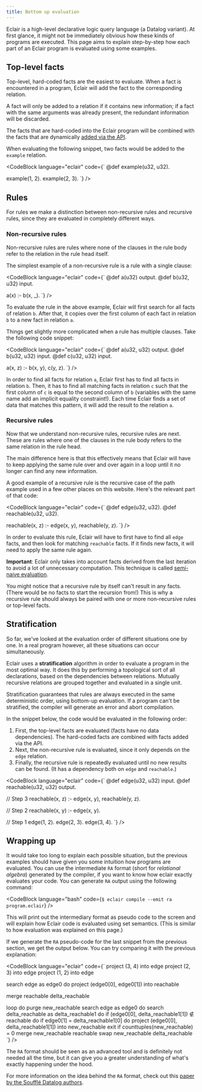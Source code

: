 ```yaml
---
title: Bottom up evaluation
---
```



Eclair is a high-level declarative logic query language (a Datalog variant). At
first glance, it might not be immediately obvious how these kinds of programs
are executed. This page aims to explain step-by-step how each part of an
Eclair program is evaluated using some examples.

## Top-level facts

Top-level, hard-coded facts are the easiest to evaluate. When a fact is
encountered in a program, Eclair will add the fact to the corresponding
relation.

A fact will only be added to a relation if it contains new information; if a
fact with the same arguments was already present, the redundant information
will be discarded.

The facts that are hard-coded into the Eclair program will be combined with the
facts that are dynamically [added via the
API](/docs/api#serializing-data-from-host-language-to-eclair).

When evaluating the following snippet, two facts would be added to the
`example` relation.

<CodeBlock language="eclair" code={`
@def example(u32, u32).

example(1, 2).
example(2, 3).
`} />

## Rules

For rules we make a distinction between non-recursive rules and recursive
rules, since they are evaluated in completely different ways.

### Non-recursive rules

Non-recursive rules are rules where none of the clauses in the rule body refer
to the relation in the rule head itself.

The simplest example of a non-recursive rule is a rule with a single clause:

<CodeBlock language="eclair" code={`
@def a(u32) output.
@def b(u32, u32) input.

a(x) :-
  b(x, _).
`} />

To evaluate the rule in the above example, Eclair will first search for all
facts of relation `b`. After that, it copies over the first column of each fact
in relation `b` to a new fact in relation `a`.

Things get slightly more complicated when a rule has multiple clauses. Take the
following code snippet:

<CodeBlock language="eclair" code={`
@def a(u32, u32) output.
@def b(u32, u32) input.
@def c(u32, u32) input.

a(x, z) :-
  b(x, y),
  c(y, z).
`} />

In order to find all facts for relation `a`, Eclair first has to find all facts
in relation `b`. Then, it has to find all matching facts in relation `c` such
that the first column of `c` is equal to the second column of `b` (variables
with the same name add an implicit equality constraint!). Each time Eclair
finds a set of data that matches this pattern, it will add the result to the
relation `a`.

### Recursive rules

Now that we understand non-recursive rules, recursive rules are next. These are
rules where one of the clauses in the rule body refers to the same relation in
the rule head.

The main difference here is that this effectively means that Eclair will have
to keep applying the same rule over and over again in a loop until it no
longer can find any new information.

A good example of a recursive rule is the recursive case of the path example
used in a few other places on this website. Here's the relevant part of that
code:

<CodeBlock language="eclair" code={`
@def edge(u32, u32).
@def reachable(u32, u32).

reachable(x, z) :-
  edge(x, y),
  reachable(y, z).
`} />

In order to evaluate this rule, Eclair will have to first have to find all
`edge` facts, and then look for matching `reachable` facts. If it finds new
facts, it will need to apply the same rule again.

**Important**: Eclair only takes into account facts derived from the last
iteration to avoid a lot of unnecessary computation. This technique is
called [semi-naive evaluation](https://en.wikipedia.org/wiki/Datalog#Semi-na%C3%AFve_evaluation).

You might notice that a recursive rule by itself can't result in any facts.
(There would be no facts to start the recursion from!) This is why a recursive
rule should always be paired with one or more non-recursive rules or top-level
facts.

## Stratification

So far, we've looked at the evaluation order of different situations one by
one. In a real program however, all these situations can occur simultaneously.

Eclair uses a **stratification** algorithm in order to evaluate a program in
the most optimal way. It does this by performing a topological sort of all
declarations, based on the dependencies between relations. Mutually recursive
relations are grouped together and evaluated in a single unit.

Stratification guarantees that rules are always executed in the same
deterministic order, using bottom-up evaluation. If a program can't be
stratified, the compiler will generate an error and abort compilation.

In the snippet below, the code would be evaluated in the following order:

1. First, the top-level facts are evaluated (facts have no data dependencies).
   The hard-coded facts are combined with facts added via the API.
2. Next, the non-recursive rule is evaluated, since it only depends on the
   `edge` relation.
3. Finally, the recursive rule is repeatedly evaluated until no new results can
   be found. (It has a dependency both on `edge` and `reachable`.)

<CodeBlock language="eclair" code={`
@def edge(u32, u32) input.
@def reachable(u32, u32) output.

// Step 3
reachable(x, z) :-
  edge(x, y),
  reachable(y, z).

// Step 2
reachable(x, y) :-
  edge(x, y).

// Step 1
edge(1, 2).
edge(2, 3).
edge(3, 4).
`} />

## Wrapping up

It would take too long to explain each possible situation, but the previous
examples should have given you some intuition how programs are evaluated. You
can use the intermediate `RA` format (short for _relational algebra_) generated
by the compiler, if you want to know how eclair exactly evaluates your code.
You can generate `RA` output using the following command:

<CodeBlock language="bash" code={`
$ eclair compile --emit ra program.eclair
`} />

This will print out the intermediary format as pseudo code to the screen and
will explain how Eclair code is evaluated using set semantics. (This is similar
to how evaluation was explained on this page.)

If we generate the `RA` pseudo-code for the last snippet from the previous
section, we get the output below. You can try comparing it with the previous
explanation:

<CodeBlock language="eclair" code={`
project (3, 4) into edge
project (2, 3) into edge
project (1, 2) into edge

search edge as edge0 do
  project (edge0[0], edge0[1]) into reachable

merge reachable delta_reachable

loop do
  purge new_reachable
  search edge as edge0 do
    search delta_reachable as delta_reachable1 do
      if (edge0[0], delta_reachable1[1]) ∉ reachable do
        if edge0[1] = delta_reachable1[0] do
          project (edge0[0], delta_reachable1[1]) into new_reachable
  exit if counttuples(new_reachable) = 0
  merge new_reachable reachable
  swap new_reachable delta_reachable
`} />

The `RA` format should be seen as an advanced tool and is definitely not needed
all the time, but it can give you a greater understanding of what's exactly
happening under the hood.

For more information on the idea behind the `RA` format, check out this
[paper by the Soufflé Datalog authors](https://souffle-lang.github.io/pdf/cc.pdf).
